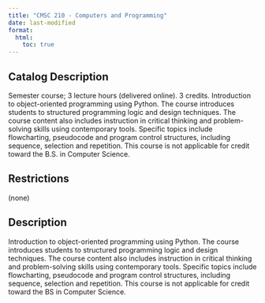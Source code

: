 ```yaml
---
title: "CMSC 210 - Computers and Programming"
date: last-modified
format:
  html:
    toc: true
---
```


## Catalog Description

Semester course; 3 lecture hours (delivered online). 3 credits. Introduction to object-oriented programming using Python. The course introduces students to structured programming logic and design techniques. The course content also includes instruction in critical thinking and problem-solving skills using contemporary tools. Specific topics include flowcharting, pseudocode and program control structures, including sequence, selection and repetition. This course is not applicable for credit toward the B.S. in Computer Science.


## Restrictions
 
(none)

## Description

Introduction to object-oriented programming using Python. The course introduces students to structured programming logic and design techniques. The course content also includes instruction in critical thinking and problem-solving skills using contemporary tools. Specific topics include flowcharting, pseudocode and program control structures, including sequence, selection and repetition. This course is not applicable for credit toward the BS in Computer Science.


